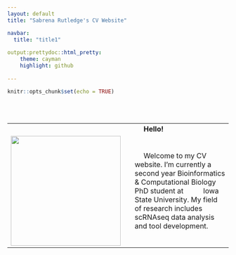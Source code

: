 ```yaml
---
layout: default
title: "Sabrena Rutledge's CV Website"

navbar:
  title: "title1"
  
output:prettydoc::html_pretty:
    theme: cayman
    highlight: github
    
---
```


```r
knitr::opts_chunk$set(echo = TRUE)
```



</br>
</br>
<table border="0.5">
  <tr>
    <td><b stryle="font-size:30px"> </b></td>
    <td> </td>
    <td><b stryle="font-size:30px"> &emsp; Hello!</b></td>
  </tr>
  <tr>
    <td><img src="./images/Rutledge.jpeg" width="250" style="display: block; margin: auto;" /></td>
    <td> </td>
    <td> &emsp; Welcome to my CV website. I'm currently a second year Bioinformatics & Computational Biology PhD student at &emsp; &emsp; Iowa State University. My field of research includes scRNAseq data analysis and tool development. </td>
  </tr>
</table>



